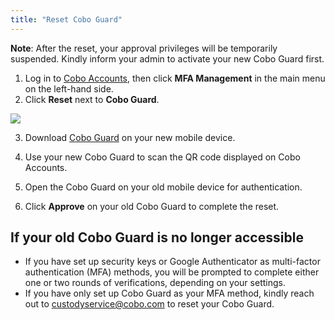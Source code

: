 ```yaml
---
title: "Reset Cobo Guard"
---
```


**Note**: After the reset, your approval privileges will be temporarily suspended. Kindly inform your admin to activate your new Cobo Guard first.

1. Log in to [Cobo Accounts](https://accounts.cobo.com/), then click **MFA Management** in the main menu on the left-hand side.
2. Click **Reset** next to **Cobo Guard**.

<img src="/cn/images/cobo-accounts/74AYLu6BhPqLp4N-T6mJshqUujZec5nhQdK56jURoohTYCIvqKOwq9b-OMAV7n13hyNo0vTqfgESaYeoYajNtfqQgRATGdViMlTr3iHL3vdjhMIs17U67SoW07xXCdd1vxCHHk-HWgOL26Tjv0cnDzY.png" className="screenshot_full_screen"/>

3. Download [Cobo Guard](/cn/guard/introduction) on your new mobile device.

4. Use your new Cobo Guard to scan the QR code displayed on Cobo Accounts.
5. Open the Cobo Guard on your old mobile device for authentication.
6. Click **Approve** on your old Cobo Guard to complete the reset.

## If your old Cobo Guard is no longer accessible

- If you have set up security keys or Google Authenticator as multi-factor authentication (MFA) methods, you will be prompted to complete either one or two rounds of verifications, depending on your settings.
- If you have only set up Cobo Guard as your MFA method, kindly reach out to [custodyservice@cobo.com](mailto:custodyservice@cobo.com) to reset your Cobo Guard.